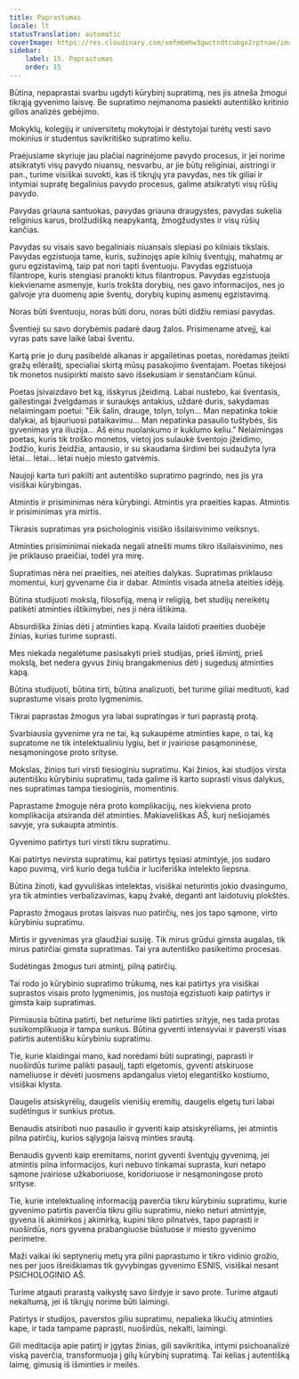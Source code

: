 ```yaml
---
title: Paprastumas
locale: lt
statusTranslation: automatic
coverImage: https://res.cloudinary.com/xmfm6mhw3gwctndtcubgx2rptnae/image/upload/v1740337243/small_cover_educacion_fundamental_a051170f1c.webp
sidebar:
    label: 15. Paprastumas
    order: 15
---
```

Būtina, nepaprastai svarbu ugdyti kūrybinį supratimą, nes jis atneša žmogui tikrąją gyvenimo laisvę. Be supratimo neįmanoma pasiekti autentiško kritinio gilios analizės gebėjimo.

Mokyklų, kolegijų ir universitetų mokytojai ir dėstytojai turėtų vesti savo mokinius ir studentus savikritiško supratimo keliu.

Praėjusiame skyriuje jau plačiai nagrinėjome pavydo procesus, ir jei norime atsikratyti visų pavydo niuansų, nesvarbu, ar jie būtų religiniai, aistringi ir pan., turime visiškai suvokti, kas iš tikrųjų yra pavydas, nes tik giliai ir intymiai supratę begalinius pavydo procesus, galime atsikratyti visų rūšių pavydo.

Pavydas griauna santuokas, pavydas griauna draugystes, pavydas sukelia religinius karus, brolžudišką neapykantą, žmogžudystes ir visų rūšių kančias.

Pavydas su visais savo begaliniais niuansais slepiasi po kilniais tikslais. Pavydas egzistuoja tame, kuris, sužinojęs apie kilnių šventųjų, mahatmų ar guru egzistavimą, taip pat nori tapti šventuoju. Pavydas egzistuoja filantrope, kuris stengiasi pranokti kitus filantropus. Pavydas egzistuoja kiekviename asmenyje, kuris trokšta dorybių, nes gavo informacijos, nes jo galvoje yra duomenų apie šventų, dorybių kupinų asmenų egzistavimą.

Noras būti šventuoju, noras būti doru, noras būti didžiu remiasi pavydas.

Šventieji su savo dorybėmis padarė daug žalos. Prisimename atvejį, kai vyras pats save laikė labai šventu.

Kartą prie jo durų pasibeldė alkanas ir apgailėtinas poetas, norėdamas įteikti gražų eilėraštį, specialiai skirtą mūsų pasakojimo šventajam. Poetas tikėjosi tik monetos nusipirkti maisto savo išsekusiam ir senstančiam kūnui.

Poetas įsivaizdavo bet ką, išskyrus įžeidimą. Labai nustebo, kai šventasis, gailestingai žvelgdamas ir suraukęs antakius, uždarė duris, sakydamas nelaimingam poetui: "Eik šalin, drauge, tolyn, tolyn... Man nepatinka tokie dalykai, aš bjauriuosi pataikavimu... Man nepatinka pasaulio tuštybės, šis gyvenimas yra iliuzija... Aš einu nuolankumo ir kuklumo keliu." Nelaimingas poetas, kuris tik troško monetos, vietoj jos sulaukė šventojo įžeidimo, žodžio, kuris žeidžia, antausio, ir su skaudama širdimi bei sudaužyta lyra lėtai... lėtai... lėtai nuėjo miesto gatvėmis.

Naujoji karta turi pakilti ant autentiško supratimo pagrindo, nes jis yra visiškai kūrybingas.

Atmintis ir prisiminimas nėra kūrybingi. Atmintis yra praeities kapas. Atmintis ir prisiminimas yra mirtis.

Tikrasis supratimas yra psichologinis visiško išsilaisvinimo veiksnys.

Atminties prisiminimai niekada negali atnešti mums tikro išsilaisvinimo, nes jie priklauso praeičiai, todėl yra mirę.

Supratimas nėra nei praeities, nei ateities dalykas. Supratimas priklauso momentui, kurį gyvename čia ir dabar. Atmintis visada atneša ateities idėją.

Būtina studijuoti mokslą, filosofiją, meną ir religiją, bet studijų nereikėtų patikėti atminties ištikimybei, nes ji nėra ištikima.

Absurdiška žinias dėti į atminties kapą. Kvaila laidoti praeities duobėje žinias, kurias turime suprasti.

Mes niekada negalėtume pasisakyti prieš studijas, prieš išmintį, prieš mokslą, bet nedera gyvus žinių brangakmenius dėti į sugedusį atminties kapą.

Būtina studijuoti, būtina tirti, būtina analizuoti, bet turime giliai medituoti, kad suprastume visais proto lygmenimis.

Tikrai paprastas žmogus yra labai supratingas ir turi paprastą protą.

Svarbiausia gyvenime yra ne tai, ką sukaupėme atminties kape, o tai, ką supratome ne tik intelektualiniu lygiu, bet ir įvairiose pasąmoninėse, nesąmoningose proto srityse.

Mokslas, žinios turi virsti tiesioginiu supratimu. Kai žinios, kai studijos virsta autentišku kūrybiniu supratimu, tada galime iš karto suprasti visus dalykus, nes supratimas tampa tiesioginis, momentinis.

Paprastame žmoguje nėra proto komplikacijų, nes kiekviena proto komplikacija atsiranda dėl atminties. Makiaveliškas AŠ, kurį nešiojamės savyje, yra sukaupta atmintis.

Gyvenimo patirtys turi virsti tikru supratimu.

Kai patirtys nevirsta supratimu, kai patirtys tęsiasi atmintyje, jos sudaro kapo puvimą, virš kurio dega tuščia ir luciferiška intelekto liepsna.

Būtina žinoti, kad gyvuliškas intelektas, visiškai neturintis jokio dvasingumo, yra tik atminties verbalizavimas, kapų žvakė, deganti ant laidotuvių plokštės.

Paprasto žmogaus protas laisvas nuo patirčių, nes jos tapo sąmone, virto kūrybiniu supratimu.

Mirtis ir gyvenimas yra glaudžiai susiję. Tik mirus grūdui gimsta augalas, tik mirus patirčiai gimsta supratimas. Tai yra autentiško pasikeitimo procesas.

Sudėtingas žmogus turi atmintį, pilną patirčių.

Tai rodo jo kūrybinio supratimo trūkumą, nes kai patirtys yra visiškai suprastos visais proto lygmenimis, jos nustoja egzistuoti kaip patirtys ir gimsta kaip supratimas.

Pirmiausia būtina patirti, bet neturime likti patirties srityje, nes tada protas susikomplikuoja ir tampa sunkus. Būtina gyventi intensyviai ir paversti visas patirtis autentišku kūrybiniu supratimu.

Tie, kurie klaidingai mano, kad norėdami būti supratingi, paprasti ir nuoširdūs turime palikti pasaulį, tapti elgetomis, gyventi atskiruose nameliuose ir dėvėti juosmens apdangalus vietoj elegantiško kostiumo, visiškai klysta.

Daugelis atsiskyrėlių, daugelis vienišių eremitų, daugelis elgetų turi labai sudėtingus ir sunkius protus.

Benaudis atsiriboti nuo pasaulio ir gyventi kaip atsiskyrėliams, jei atmintis pilna patirčių, kurios sąlygoja laisvą minties srautą.

Benaudis gyventi kaip eremitams, norint gyventi šventųjų gyvenimą, jei atmintis pilna informacijos, kuri nebuvo tinkamai suprasta, kuri netapo sąmone įvairiose užkaboriuose, koridoriuose ir nesąmoningose proto srityse.

Tie, kurie intelektualinę informaciją paverčia tikru kūrybiniu supratimu, kurie gyvenimo patirtis paverčia tikru giliu supratimu, nieko neturi atmintyje, gyvena iš akimirkos į akimirką, kupini tikro pilnatvės, tapo paprasti ir nuoširdūs, nors gyvena prabangiuose būstuose ir miesto gyvenimo perimetre.

Maži vaikai iki septynerių metų yra pilni paprastumo ir tikro vidinio grožio, nes per juos išreiškiamas tik gyvybingas gyvenimo ESNIS, visiškai nesant PSICHOLOGINIO AŠ.

Turime atgauti prarastą vaikystę savo širdyje ir savo prote. Turime atgauti nekaltumą, jei iš tikrųjų norime būti laimingi.

Patirtys ir studijos, paverstos giliu supratimu, nepalieka likučių atminties kape, ir tada tampame paprasti, nuoširdūs, nekalti, laimingi.

Gili meditacija apie patirtį ir įgytas žinias, gili savikritika, intymi psichoanalizė viską paverčia, transformuoja į gilų kūrybinį supratimą. Tai kelias į autentišką laimę, gimusią iš išminties ir meilės.

